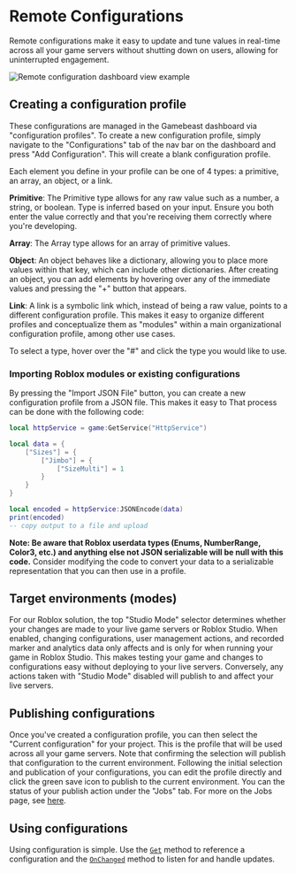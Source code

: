 # Remote Configurations

Remote configurations make it easy to update and tune values in real-time across all your game servers without shutting down on
users, allowing for uninterrupted engagement.

![Remote configuration dashboard view example](/roblox/RemoteConfigs.png)

## Creating a configuration profile
These configurations are managed in the Gamebeast dashboard via "configuration profiles". To create a new configuration profile,
simply navigate to the "Configurations" tab of the nav bar on the dashboard and press "Add Configuration". This will create a
blank configuration profile.

Each element you define in your profile can be one of 4 types: a primitive, an array, an object, or a link.

**Primitive**: The Primitive type allows for any raw value such as a number, a string, or boolean. Type is inferred based on your input.
Ensure you both enter the value correctly and that you're receiving them correctly where you're developing.

**Array**: The Array type allows for an array of primitive values.

**Object**: An object behaves like a dictionary, allowing you to place more values within that key, which can include other dictionaries.
After creating an object, you can add elements by hovering over any of the immediate values and pressing the "+" button that appears.

**Link**: A link is a symbolic link which, instead of being a raw value, points to a different configuration profile. This makes it
easy to organize different profiles and conceptualize them as "modules" within a main organizational configuration profile, among
other use cases.

To select a type, hover over the "#" and click the type you would like to use.

### Importing Roblox modules or existing configurations

By pressing the "Import JSON File" button, you can create a new configuration profile from a JSON file. This makes it easy to
That process can be done with the following code:

```lua
local httpService = game:GetService("HttpService")

local data = {
    ["Sizes"] = {
        ["Jimbo"] = {
            ["SizeMulti"] = 1
        }
    }
}

local encoded = httpService:JSONEncode(data)
print(encoded)
-- copy output to a file and upload
```

**Note: Be aware that Roblox userdata types (Enums, NumberRange, Color3, etc.) and anything else not JSON serializable will be null with
this code.** Consider modifying the code to convert your data to a serializable representation that you can then use in a profile.

## Target environments (modes)
For our Roblox solution, the top "Studio Mode" selector determines whether your changes are made to your live game servers or
Roblox Studio. When enabled, changing configurations, user management actions, and recorded marker and analytics data only affects
and is only for when running your game in Roblox Studio. This makes testing your game and changes to configurations easy without
deploying to your live servers. Conversely, any actions taken with "Studio Mode" disabled will publish to and affect your live
servers.

## Publishing configurations
Once you've created a configuration profile, you can then select the "Current configuration" for your project. This is the profile
that will be used across all your game servers. Note that confirming the selection will publish that configuration to the current
environment.
Following the initial selection and publication of your configurations, you can edit the profile directly and click the green
save icon to publish to the current environment.
You can the status of your publish action under the "Jobs" tab. For more on the Jobs page, see [here](https://docs.gamebeast.gg/Roblox/Jobs).

## Using configurations

Using configuration is simple. Use the [`Get`](https://docs.gamebeast.gg/Roblox/SDK%20Functions/get) method to reference a
configuration and the [`OnChanged`](https://docs.gamebeast.gg/Roblox/SDK%20Functions/onChanged) method to listen for and handle
updates.